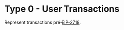 # Type 0 - User Transactions

Represent transactions pré-[EIP-2718](https://eips.ethereum.org/EIPS/eip-2718).
